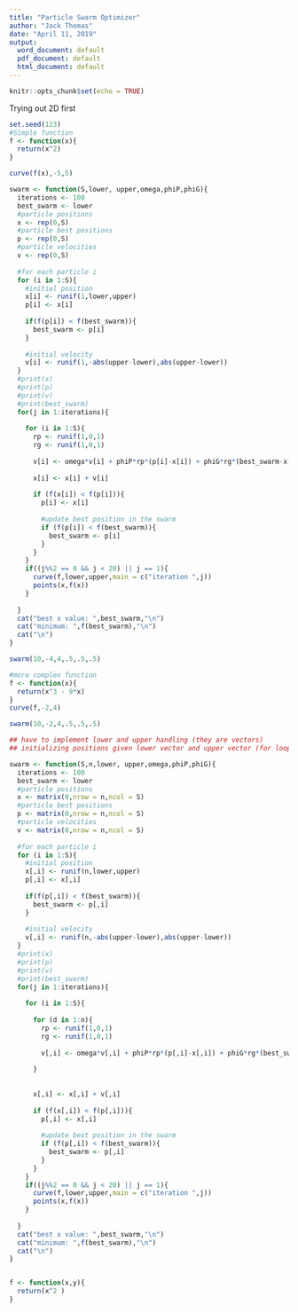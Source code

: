 ```yaml
---
title: "Particle Swarm Optimizer"
author: "Jack Thomas"
date: "April 11, 2019"
output:
  word_document: default
  pdf_document: default
  html_document: default
---
```


```r
knitr::opts_chunk$set(echo = TRUE)
```

Trying out 2D first

```r
set.seed(123)
#Simple function
f <- function(x){
  return(x^2)
}

curve(f(x),-5,5)

swarm <- function(S,lower, upper,omega,phiP,phiG){
  iterations <- 100
  best_swarm <- lower
  #particle positions
  x <- rep(0,S)
  #particle best positions
  p <- rep(0,S)
  #particle velocities
  v <- rep(0,S)
  
  #for each particle i 
  for (i in 1:S){
    #initial position
    x[i] <- runif(1,lower,upper)
    p[i] <- x[i]
    
    if(f(p[i]) < f(best_swarm)){
      best_swarm <- p[i]
    }
    
    #initial velocity
    v[i] <- runif(1,-abs(upper-lower),abs(upper-lower))
  }
  #print(x)
  #print(p)
  #print(v)
  #print(best_swarm)
  for(j in 1:iterations){
    
    for (i in 1:S){
      rp <- runif(1,0,1)
      rg <- runif(1,0,1)
      
      v[i] <- omega*v[i] + phiP*rp*(p[i]-x[i]) + phiG*rg*(best_swarm-x[i])
      
      x[i] <- x[i] + v[i]
      
      if (f(x[i]) < f(p[i])){
        p[i] <- x[i]
        
        #update best position in the swarm
        if (f(p[i]) < f(best_swarm)){
          best_swarm <- p[i]
        }
      }
    }
    if((j%%2 == 0 && j < 20) || j == 1){
      curve(f,lower,upper,main = c("iteration ",j))
      points(x,f(x))
    }
    
  }
  cat("best x value: ",best_swarm,"\n")
  cat("minimum: ",f(best_swarm),"\n")
  cat("\n")
}

swarm(10,-4,4,.5,.5,.5)

#more complex function
f <- function(x){
  return(x^3 - 9*x)
}
curve(f,-2,4)

swarm(10,-2,4,.5,.5,.5)

```



```r

## have to implement lower and upper handling (they are vectors)
## initializing positions given lower vector and upper vector (for loop?)

swarm <- function(S,n,lower, upper,omega,phiP,phiG){
  iterations <- 100
  best_swarm <- lower
  #particle positions
  x <- matrix(0,nrow = n,ncol = S) 
  #particle best positions
  p <- matrix(0,nrow = n,ncol = S) 
  #particle velocities
  v <- matrix(0,nrow = n,ncol = S) 
  
  #for each particle i 
  for (i in 1:S){
    #initial position
    x[,i] <- runif(n,lower,upper)
    p[,i] <- x[,i]
    
    if(f(p[,i]) < f(best_swarm)){
      best_swarm <- p[,i]
    }
    
    #initial velocity
    v[,i] <- runif(n,-abs(upper-lower),abs(upper-lower))
  }
  #print(x)
  #print(p)
  #print(v)
  #print(best_swarm)
  for(j in 1:iterations){
    
    for (i in 1:S){
      
      for (d in 1:n){
        rp <- runif(1,0,1)
        rg <- runif(1,0,1)
      
        v[,i] <- omega*v[,i] + phiP*rp*(p[,i]-x[,i]) + phiG*rg*(best_swarm-x[,i])
        
      }
      
      
      x[,i] <- x[,i] + v[,i]
      
      if (f(x[,i]) < f(p[,i])){
        p[,i] <- x[,i]
        
        #update best position in the swarm
        if (f(p[,i]) < f(best_swarm)){
          best_swarm <- p[,i]
        }
      }
    }
    if((j%%2 == 0 && j < 20) || j == 1){
      curve(f,lower,upper,main = c("iteration ",j))
      points(x,f(x))
    }
    
  }
  cat("best x value: ",best_swarm,"\n")
  cat("minimum: ",f(best_swarm),"\n")
  cat("\n")
}


f <- function(x,y){
  return(x^2 )
}
```









